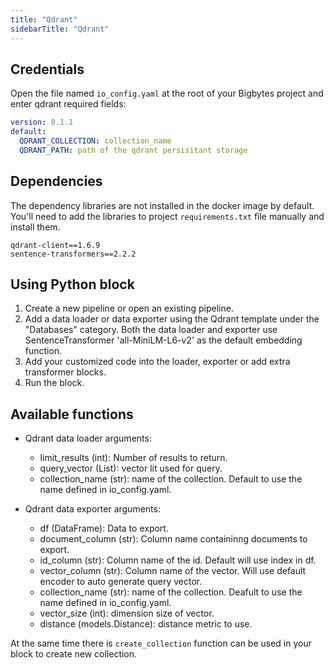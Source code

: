 ```yaml
---
title: "Qdrant"
sidebarTitle: "Qdrant"
---
```


## Credentials

Open the file named `io_config.yaml` at the root of your Bigbytes project and enter qdrant required fields:

```yaml
version: 0.1.1
default:
  QDRANT_COLLECTION: collection_name
  QDRANT_PATH: path of the qdrant persisitant storage
```

## Dependencies

The dependency libraries are not installed in the docker image by default. You'll need to add the libraries to
project `requirements.txt` file manually and install them.

```
qdrant-client==1.6.9
sentence-transformers==2.2.2
```

## Using Python block

1. Create a new pipeline or open an existing pipeline.
2. Add a data loader or data exporter using the Qdrant template under the "Databases" category.
Both the data loader and exporter use SentenceTransformer 'all-MiniLM-L6-v2' as the default embedding function.
3. Add your customized code into the loader, exporter or add extra transformer blocks.
4. Run the block.

## Available functions

- Qdrant data loader arguments:
  - limit_results (int): Number of results to return.
  - query_vector (List): vector lit used for query.
  - collection_name (str): name of the collection. Default to use the name defined in io_config.yaml.

- Qdrant data exporter arguments:
  - df (DataFrame): Data to export.
  - document_column (str): Column name containinng documents to export.
  - id_column (str): Column name of the id. Default will use index in df.
  - vector_column (str): Column name of the vector. Will use default encoder to auto generate query vector.
  - collection_name (str): name of the collection. Deafult to use the name defined in io_config.yaml.
  - vector_size (int): dimension size of vector.
  - distance (models.Distance): distance metric to use.

At the same time there is `create_collection` function can be used in your block to create new collection.
